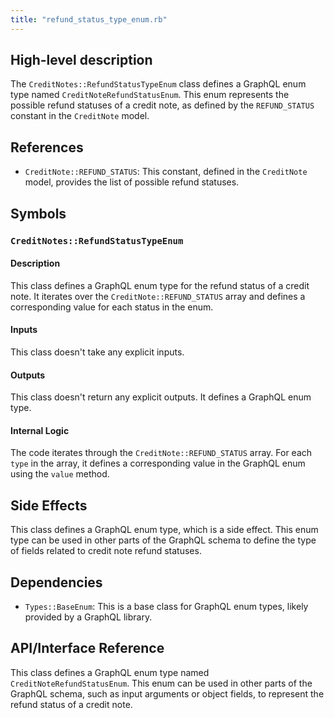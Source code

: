 ```yaml
---
title: "refund_status_type_enum.rb"
---
```


## High-level description
The `CreditNotes::RefundStatusTypeEnum` class defines a GraphQL enum type named `CreditNoteRefundStatusEnum`. This enum represents the possible refund statuses of a credit note, as defined by the `REFUND_STATUS` constant in the `CreditNote` model.

## References
- `CreditNote::REFUND_STATUS`: This constant, defined in the `CreditNote` model, provides the list of possible refund statuses.

## Symbols

### `CreditNotes::RefundStatusTypeEnum`
#### Description
This class defines a GraphQL enum type for the refund status of a credit note. It iterates over the `CreditNote::REFUND_STATUS` array and defines a corresponding value for each status in the enum.

#### Inputs
This class doesn't take any explicit inputs.

#### Outputs
This class doesn't return any explicit outputs. It defines a GraphQL enum type.

#### Internal Logic
The code iterates through the `CreditNote::REFUND_STATUS` array. For each `type` in the array, it defines a corresponding value in the GraphQL enum using the `value` method.

## Side Effects
This class defines a GraphQL enum type, which is a side effect. This enum type can be used in other parts of the GraphQL schema to define the type of fields related to credit note refund statuses.

## Dependencies
- `Types::BaseEnum`: This is a base class for GraphQL enum types, likely provided by a GraphQL library.

## API/Interface Reference
This class defines a GraphQL enum type named `CreditNoteRefundStatusEnum`. This enum can be used in other parts of the GraphQL schema, such as input arguments or object fields, to represent the refund status of a credit note.
